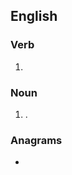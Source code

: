 ==English==

===Verb===
{{head|en|verb form}}

# {{en-third-person singular of|filch}}

===Noun===
{{head|en|noun form}}

# {{plural of|en|filch}}.

===Anagrams===
* {{anagrams|en|a=cefhils|Schleif}}